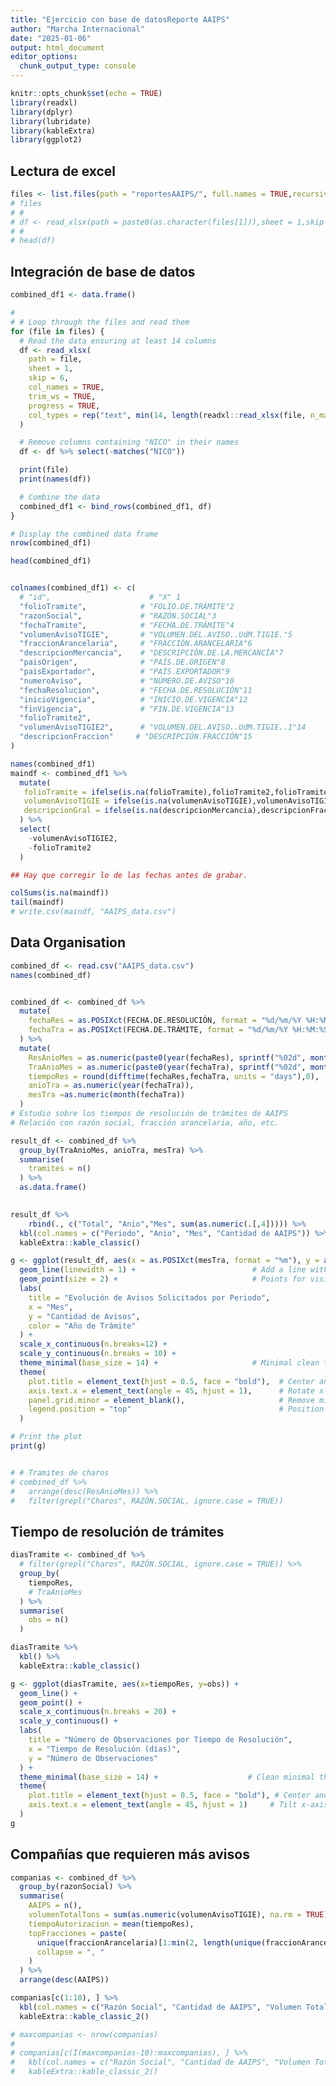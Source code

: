 ```yaml
---
title: "Ejercicio con base de datosReporte AAIPS"
author: "Marcha Internacional"
date: "2025-01-06"
output: html_document
editor_options: 
  chunk_output_type: console
---
```


```r
knitr::opts_chunk$set(echo = TRUE)
library(readxl)
library(dplyr)
library(lubridate)
library(kableExtra)
library(ggplot2)
```

## Lectura de excel

```r
files <- list.files(path = "reportesAAIPS/", full.names = TRUE,recursive = T)
# files
# # 
# df <- read_xlsx(path = paste0(as.character(files[1])),sheet = 1,skip = 6,col_names = T,trim_ws = T,progress = T)
# # 
# head(df)

```
## Integración de base de datos

```r
combined_df1 <- data.frame()

# 
# # Loop through the files and read them
for (file in files) {
  # Read the data ensuring at least 14 columns
  df <- read_xlsx(
    path = file,
    sheet = 1,
    skip = 6,
    col_names = TRUE,
    trim_ws = TRUE,
    progress = TRUE,
    col_types = rep("text", min(14, length(readxl::read_xlsx(file, n_max = 1))))
  )

  # Remove columns containing "NICO" in their names
  df <- df %>% select(-matches("NICO"))

  print(file)
  print(names(df))

  # Combine the data
  combined_df1 <- bind_rows(combined_df1, df)
}

# Display the combined data frame
nrow(combined_df1)

head(combined_df1)


colnames(combined_df1) <- c(
  # "id",                      # "X" 1
  "folioTramite",            # "FOLIO.DE.TRÁMITE"2
  "razonSocial",             # "RAZÓN.SOCIAL"3
  "fechaTramite",            # "FECHA.DE.TRÁMITE"4
  "volumenAvisoTIGIE",       # "VOLUMEN.DEL.AVISO..UdM.TIGIE."5
  "fraccionArancelaria",     # "FRACCIÓN.ARANCELARIA"6
  "descripcionMercancia",    # "DESCRIPCIÓN.DE.LA.MERCANCÍA"7
  "paisOrigen",              # "PAÍS.DE.ORIGEN"8
  "paisExportador",          # "PAÍS.EXPORTADOR"9
  "numeroAviso",             # "NÚMERO.DE.AVISO"10
  "fechaResolucion",         # "FECHA.DE.RESOLUCIÓN"11
  "inicioVigencia",          # "INICIO.DE.VIGENCIA"12
  "finVigencia",             # "FIN.DE.VIGENCIA"13
  "folioTramite2",
  "volumenAvisoTIGIE2",      # "VOLUMEN.DEL.AVISO..UdM.TIGIE..1"14
  "descripcionFraccion"     # "DESCRIPCIÓN.FRACCIÓN"15
)

names(combined_df1)
maindf <- combined_df1 %>%
  mutate(
   folioTramite = ifelse(is.na(folioTramite),folioTramite2,folioTramite),
   volumenAvisoTIGIE = ifelse(is.na(volumenAvisoTIGIE),volumenAvisoTIGIE2,volumenAvisoTIGIE),
   descripcionGral = ifelse(is.na(descripcionMercancia),descripcionFraccion,descripcionMercancia),
  ) %>%
  select(
    -volumenAvisoTIGIE2,
    -folioTramite2
  )

## Hay que corregir lo de las fechas antes de grabar.

colSums(is.na(maindf))
tail(maindf)
# write.csv(maindf, "AAIPS_data.csv")

```

## Data Organisation

```r
combined_df <- read.csv("AAIPS_data.csv")
names(combined_df)


combined_df <- combined_df %>%
  mutate(
    fechaRes = as.POSIXct(FECHA.DE.RESOLUCIÓN, format = "%d/%m/%Y %H:%M:%S"),
    fechaTra = as.POSIXct(FECHA.DE.TRÁMITE, format = "%d/%m/%Y %H:%M:%S")
  ) %>%
  mutate(
    ResAnioMes = as.numeric(paste0(year(fechaRes), sprintf("%02d", month(fechaRes)))),
    TraAnioMes = as.numeric(paste0(year(fechaTra), sprintf("%02d", month(fechaTra)))),
    tiempoRes = round(difftime(fechaRes,fechaTra, units = "days"),0),
    anioTra = as.numeric(year(fechaTra)),
    mesTra =as.numeric(month(fechaTra))
  )
# Estudio sobre los tiempos de resolución de trámites de AAIPS
# Relación con razón social, fracción arancelaria, año, etc.

result_df <- combined_df %>%
  group_by(TraAnioMes, anioTra, mesTra) %>%
  summarise(
    tramites = n()
  ) %>%
  as.data.frame()
  

result_df %>%
    rbind(., c("Total", "Anio","Mes", sum(as.numeric(.[,4])))) %>%
  kbl(col.names = c("Periodo", "Anio", "Mes", "Cantidad de AAIPS")) %>%
  kableExtra::kable_classic()

g <- ggplot(result_df, aes(x = as.POSIXct(mesTra, format = "%m"), y = as.numeric(tramites), group = as.character(anioTra), color = as.character(anioTra))) +
  geom_line(linewidth = 1) +                          # Add a line with grouping by anioTra
  geom_point(size = 2) +                              # Points for visibility
  labs(
    title = "Evolución de Avisos Solicitados por Periodo",
    x = "Mes",
    y = "Cantidad de Avisos",
    color = "Año de Trámite"
  ) +
  scale_x_continuous(n.breaks=12) +
  scale_y_continuous(n.breaks = 10) +
  theme_minimal(base_size = 14) +                     # Minimal clean theme
  theme(
    plot.title = element_text(hjust = 0.5, face = "bold"),  # Center and bold the title
    axis.text.x = element_text(angle = 45, hjust = 1),      # Rotate x-axis labels for readability
    panel.grid.minor = element_blank(),                     # Remove minor grid lines
    legend.position = "top"                                 # Position the legend at the top
  )

# Print the plot
print(g)


# # Tramites de charos
# combined_df %>%
#   arrange(desc(ResAnioMes)) %>%
#   filter(grepl("Charos", RAZÓN.SOCIAL, ignore.case = TRUE))
```

## Tiempo de resolución de trámites

```r
diasTramite <- combined_df %>%
  # filter(grepl("Charos", RAZÓN.SOCIAL, ignore.case = TRUE)) %>%
  group_by(
    tiempoRes,
    # TraAnioMes
  ) %>%
  summarise(
    obs = n()
  )

diasTramite %>%
  kbl() %>%
  kableExtra::kable_classic()

g <- ggplot(diasTramite, aes(x=tiempoRes, y=obs)) +
  geom_line() +
  geom_point() +
  scale_x_continuous(n.breaks = 20) +
  scale_y_continuous() +
  labs(
    title = "Número de Observaciones por Tiempo de Resolución",
    x = "Tiempo de Resolución (días)",
    y = "Número de Observaciones"
  ) +
  theme_minimal(base_size = 14) +                    # Clean minimal theme
  theme(
    plot.title = element_text(hjust = 0.5, face = "bold"), # Center and bold title
    axis.text.x = element_text(angle = 45, hjust = 1)     # Tilt x-axis labels for readability
  )
g

```

## Compañías que requieren más avisos

```r


companias <- combined_df %>%
  group_by(razonSocial) %>%
  summarise(
    AAIPS = n(),
    volumenTotalTons = sum(as.numeric(volumenAvisoTIGIE), na.rm = TRUE) / 1000,
    tiempoAutorizacion = mean(tiempoRes),
    topFracciones = paste(
      unique(fraccionArancelaria)[1:min(2, length(unique(fraccionArancelaria)))],
      collapse = ", "
    )
  ) %>%
  arrange(desc(AAIPS))

companias[c(1:10), ] %>%
  kbl(col.names = c("Razón Social", "Cantidad de AAIPS", "Volumen Total (tons)", "Tiempo Resolución", "Top 2 Fracciones Arancelarias")) %>%
  kableExtra::kable_classic_2()

# maxcompanias <- nrow(companias)
# 
# companias[c(I(maxcompanias-10):maxcompanias), ] %>%
#   kbl(col.names = c("Razón Social", "Cantidad de AAIPS", "Volumen Total (tons)", "Tiempo Resolución", "Top 2 Fracciones Arancelarias")) %>%
#   kableExtra::kable_classic_2()
```



